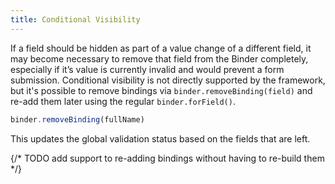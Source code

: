 ```yaml
---
title: Conditional Visibility
---
```


If a field should be hidden as part of a value change of a different field, it may become necessary to remove that field from the Binder completely, especially if it’s value is currently invalid and would prevent a form submission. Conditional visibility is not directly supported by the framework, but it's possible to remove bindings via `binder.removeBinding(field)` and re-add them later using the regular `binder.forField()`.

``` typescript
binder.removeBinding(fullName)
```

This updates the global validation status based on the fields that are left.

{/* TODO add support to re-adding bindings without having to re-build them */}
